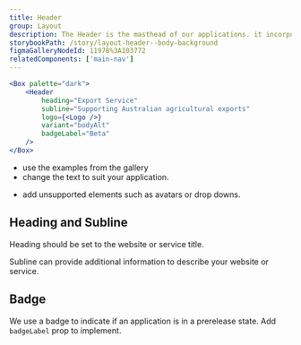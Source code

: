 ```yaml
---
title: Header
group: Layout
description: The Header is the masthead of our applications. it incorporates the AFF brand and provides a user context on where they are.
storybookPath: /story/layout-header--body-background
figmaGalleryNodeId: 11978%3A103772
relatedComponents: ['main-nav']
---
```


```jsx live
<Box palette="dark">
	<Header
		heading="Export Service"
		subline="Supporting Australian agricultural exports"
		logo={<Logo />}
		variant="bodyAlt"
		badgeLabel="Beta"
	/>
</Box>
```

<DoHeading />

- use the examples from the gallery
- change the text to suit your application.

<DontHeading />

- add unsupported elements such as avatars or drop downs.

## Heading and Subline

Heading should be set to the website or service title.

Subline can provide additional information to describe your website or service.

## Badge

We use a badge to indicate if an application is in a prerelease state. Add `badgeLabel` prop to implement.
